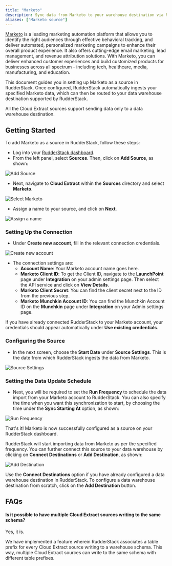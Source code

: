 ```yaml
---
title: "Marketo"
description: Sync data from Marketo to your warehouse destination via RudderStack.
aliases: ["Marketo source"]
---
```


[Marketo](https://marketo.com) is a leading marketing automation platform that allows you to identify the right audiences through effective behavioral tracking, and deliver automated, personalized marketing campaigns to enhance their overall product experience. It also offers cutting-edge email marketing, lead management, and revenue attribution solutions. With Marketo, you can deliver enhanced customer experiences and build customized products for businesses across all spectrum - including tech, healthcare, media, manufacturing, and education.

This document guides you in setting up Marketo as a source in RudderStack. Once configured, RudderStack automatically ingests your specified Marketo data, which can then be routed to your data warehouse destination supported by RudderStack.

<div class="warningBlock">
All the Cloud Extract sources support sending data only to a <Link to="/destinations/warehouse-destinations/">data warehouse destination</Link>.
</div>

## Getting Started

To add Marketo as a source in RudderStack, follow these steps:

- Log into your [RudderStack dashboard](https://app.rudderlabs.com/signup?type=freetrial).
- From the left panel, select **Sources**. Then, click on **Add Source**, as shown:

<img src="../../assets/1 (4) (3) (3) (3) (3) (3) (3) (3) (3) (3) (3) (3) (3) (3) (3) (3) (2) (3).png" alt="Add Source" />

- Next, navigate to **Cloud Extract** within the **Sources** directory and select **Marketo**.

<img src="../../assets/2 (9).png" alt="Select Marketo" />

- Assign a name to your source, and click on **Next**.

<img src="../../assets/3 (4).png" alt="Assign a name" />

### Setting Up the Connection

- Under **Create new account**, fill in the relevant connection credentials.

<img src="../../assets/4 (3).png" alt="Create new account" />

- The connection settings are:
  - **Account Name**: Your Marketo account name goes here.
  - **Marketo Client ID**: To get the Client ID, navigate to the **LaunchPoint** page under **Integration** on your admin settings page. Then select the API service and click on **View Details**.
  - **Marketo Client Secret**: You can find the client secret next to the ID from the previous step.
  - **Marketo Munchkin Account ID**: You can find the Munchkin Account ID on the **Munchkin** page under **Integration** on your Admin settings page.

<div class="successBlock">

  If you have already connected RudderStack to your Marketo account, your
  credentials should appear automatically under
  **Use existing credentials**.
</div>

### Configuring the Source

- In the next screen, choose the **Start Date** under **Source Settings**. This is the date from which RudderStack ingests the data from Marketo.

<img src="../../assets/5 (9).png" alt="Source Settings" />

### Setting the Data Update Schedule

- Next, you will be required to set the **Run Frequency** to schedule the data import from your Marketo account to RudderStack. You can also specify the time when you want this synchronization to start, by choosing the time under the **Sync Starting At** option, as shown:

<img src="../../assets/6 (9).png" alt="Run Frequency" />

That's it! Marketo is now successfully configured as a source on your RudderStack dashboard.

RudderStack will start importing data from Marketo as per the specified frequency. You can further connect this source to your data warehouse by clicking on **Connect Destinations** or **Add Destination**, as shown:

<img src="../../assets/7 (5).png" alt="Add Destination" />

<div class="successBlock">

  Use the **Connect Destinations** option if you have already
  configured a data warehouse destination in RudderStack. To configure a data
  warehouse destination from scratch, click on the
  **Add Destination** button.
</div>

## FAQs

#### Is it possible to have multiple Cloud Extract sources writing to the same schema?

Yes, it is.

We have implemented a feature wherein RudderStack associates a table prefix for every Cloud Extract source writing to a warehouse schema. This way, multiple Cloud Extract sources can write to the same schema with different table prefixes.


